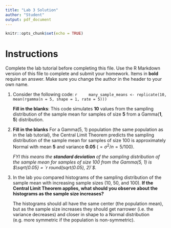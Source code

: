 ---
title: "Lab 3 Solution"
author: "Student"
output: pdf_document
---

```{r setup, include=FALSE}
knitr::opts_chunk$set(echo = TRUE)
```

# Instructions

Complete the lab tutorial before completing this file.  Use the R Markdown version of this file to complete and submit your homework.  Items in **bold** require an answer. Make sure you change the author in the header to your own name. 


1. Consider the following code:
    ```{r, eval = FALSE}
    many_sample_means <- replicate(10, 
      mean(rgamma(n = 5, shape = 1, rate = 5)))
    ```
    
    **Fill in the blanks**: This code simulates **10** values from the sampling distribution of the sample mean for samples of size **5** from a Gamma(**1**, **5**) distribution.

2. **Fill in the blanks** For a Gamma(5, 1) population (the same population as in the lab tutorial), the Central Limit Theorem predicts the sampling distribution of the sample mean for samples of size 100 is approximately Normal with mean **5** and variance **0.05** ($=\sigma^2/n = 5/100$).

    *FYI this means the **standard deviation** of the sampling distribution of the sample mean for samples of size 100 from the Gamma(5, 1) is $\sqrt{0.05} = `r round(sqrt(0.05), 2)`$.*
  
3. In the lab you compared histograms of the sampling distribution of the sample mean with increasing sample sizes (10, 50, and 100).  **If the Central Limit Theorem applies, 
what should you observe about the histograms as the sample size increases?**
    
    The histograms should all have the same center (the population mean), but as the sample size increases they should get narrower (i.e. the variance decreases) and closer in shape to a Normal distribution (e.g. more symmetric if the population is non-symmetric).